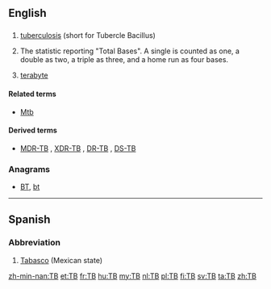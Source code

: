 {{also|Tb|ТВ}}
==English==

==={{initialism-old|en}}===
{{en-noun}}

# {{context|pathology|lang=en}} [[tuberculosis]] (short for Tubercle Bacillus)
# {{context|baseball|lang=en}} The statistic reporting "Total Bases". A single is counted as one, a double as two, a triple as three, and a home run as four bases.
# {{context|electronics|computing|lang=en}} [[terabyte]]

====Related terms====
* {{sense|pathology}} [[Mtb]]

====Derived terms====
* {{sense|pathology}} [[MDR-TB]] , [[XDR-TB]] , [[DR-TB]] , [[DS-TB]]

===Anagrams===
* [[BT#English|BT]], [[bt#English|bt]]

----

==Spanish==

===Abbreviation===
{{rfc-header|Abbreviation}}
{{head|es|abbreviation}}

# [[Tabasco]] (Mexican state)

[[zh-min-nan:TB]]
[[et:TB]]
[[fr:TB]]
[[hu:TB]]
[[my:TB]]
[[nl:TB]]
[[pl:TB]]
[[fi:TB]]
[[sv:TB]]
[[ta:TB]]
[[zh:TB]]